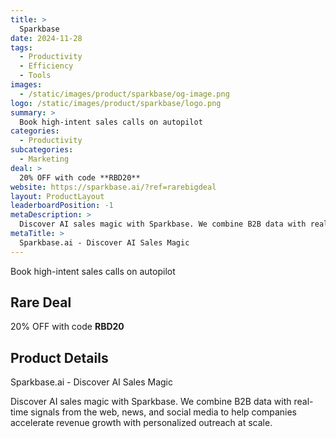 ```yaml
---
title: >
  Sparkbase
date: 2024-11-28
tags:
  - Productivity
  - Efficiency
  - Tools
images:
  - /static/images/product/sparkbase/og-image.png
logo: /static/images/product/sparkbase/logo.png
summary: >
  Book high-intent sales calls on autopilot
categories:
  - Productivity
subcategories:
  - Marketing
deal: >
  20% OFF with code **RBD20**
website: https://sparkbase.ai/?ref=rarebigdeal
layout: ProductLayout
leaderboardPosition: -1
metaDescription: >
  Discover AI sales magic with Sparkbase. We combine B2B data with real-time signals from the web, news, and social media to help companies accelerate revenue growth with personalized outreach at scale.
metaTitle: >
  Sparkbase.ai - Discover AI Sales Magic
---
```

Book high-intent sales calls on autopilot

## Rare Deal

20% OFF with code **RBD20**

## Product Details

Sparkbase.ai - Discover AI Sales Magic

Discover AI sales magic with Sparkbase. We combine B2B data with real-time signals from the web, news, and social media to help companies accelerate revenue growth with personalized outreach at scale.
